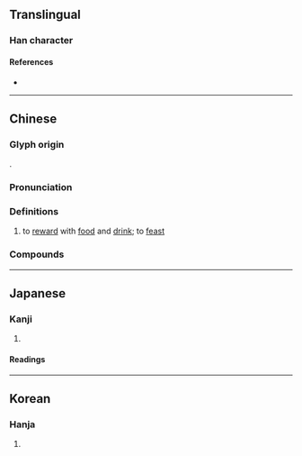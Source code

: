 {{character info}}
==Translingual==

===Han character===
{{Han char|rn=93|rad=牛|as=10|sn=14|four=20527|canj=HQYRB|ids=⿰牜高}}

====References====
* {{Han ref|kx=0703.110|dkj=20114|dj=1116.100|hdz=31817.180|uh=7292|ud=29330|bh=BAB9|bd=47801}}

----

==Chinese==
{{zh-forms}}

===Glyph origin===
{{Han etym}}
{{Han compound|牛|高|c1=s|c2=p|t1=cow|ls=psc}}.

===Pronunciation===
{{zh-pron
|m=kào
|c=hou3
|mc=y
|oc=y
|cat=v
}}

===Definitions===
{{zh-hanzi}}

# to [[reward]] with [[food]] and [[drink]]; to [[feast]]

===Compounds===
{{zh-der|吃犒勞|犒師|犒勞|犒軍|犒賞|犒設}}

----

==Japanese==

===Kanji===
{{ja-kanji|grade=|rs=牛10}}

# {{rfdef|ja|sort=牛10}}

====Readings====
{{ja-readings
|on=こう
|kun=ねぎら-う
}}

----

==Korean==

===Hanja===
{{ko-hanja|hangeul=호|eumhun=|rv=ho|mr=ho|y=ho}}

# {{rfdef|ko|sort=牛10}}